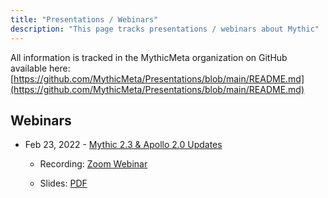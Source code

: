 ```yaml
---
title: "Presentations / Webinars"
description: "This page tracks presentations / webinars about Mythic"
---
```


All information is tracked in the MythicMeta organization on GitHub available here: [https://github.com/MythicMeta/Presentations/blob/main/README.md](https://github.com/MythicMeta/Presentations/blob/main/README.md)

## Webinars

* Feb 23, 2022 - [Mythic 2.3 & Apollo 2.0 Updates](https://github.com/MythicMeta/Presentations/tree/main/Mythic2.3\&Apollo2.0Webinar)

  * Recording: [Zoom Webinar](https://specterops.zoom.us/rec/play/oF92jvM_xyMUEgPzW8FXpbD60DI8Aus5HoKGprB5RgeVOY86CgU0nvnc1hA5qbBF4MuWeB8QLKIJoHf4.EOlSl_vOVbjPAh-8?continueMode=true\&tk=2ISdV7O9BwJwH5VdPC6z0W0mwODOQN4C-RhBkyWyeWE.DQMAAAAS6CLt0xZ4WTc0Q3IxY1N6U0NLMmNxcERmS2p3AAAAAAAAAAAAAAAAAAAAAAAAAAAAAA\&uuid=WN_vIiEl-TSS7qHT3CfwIXgmg&_x_zm_rtaid=_5rkfIN7RpC55NLJ8KjYhw.1645683612150.7db747332ba7d8da56df252edeef68a9&_x_zm_rhtaid=77)

  * Slides: [PDF](https://github.com/MythicMeta/Presentations/blob/main/Mythic2.3%26Apollo2.0Webinar/Feb23MythicApolloWebinar.pdf)
